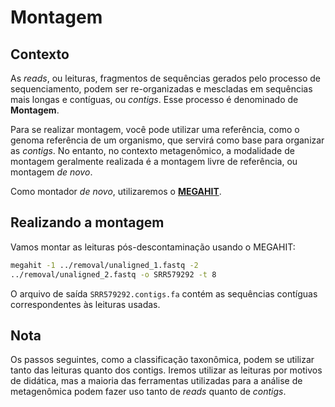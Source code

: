 # Montagem {#sec-montagem}

## Contexto

As *reads*, ou leituras, fragmentos de sequências gerados pelo processo de sequenciamento, podem ser re-organizadas e mescladas em sequências mais longas e contíguas, ou *contigs*. Esse processo é denominado de **Montagem**.

Para se realizar montagem, você pode utilizar uma referência, como o genoma referência de um organismo, que servirá como base para organizar as *contigs*. No entanto, no contexto metagenômico, a modalidade de montagem geralmente realizada é a montagem livre de referência, ou montagem *de novo*.

Como montador *de novo*, utilizaremos o [**MEGAHIT**](https://github.com/voutcn/megahit).

## Realizando a montagem

Vamos montar as leituras pós-descontaminação usando o MEGAHIT:

``` bash
megahit -1 ../removal/unaligned_1.fastq -2
../removal/unaligned_2.fastq -o SRR579292 -t 8
```

O arquivo de saída `SRR579292.contigs.fa` contém as sequências contíguas correspondentes às leituras usadas.

::: callout-note
## Nota

Os passos seguintes, como a classificação taxonômica, podem se utilizar tanto das leituras quanto dos contigs. Iremos utilizar as leituras por motivos de didática, mas a maioria das ferramentas utilizadas para a análise de metagenômica podem fazer uso tanto de *reads* quanto de *contigs*.
:::

